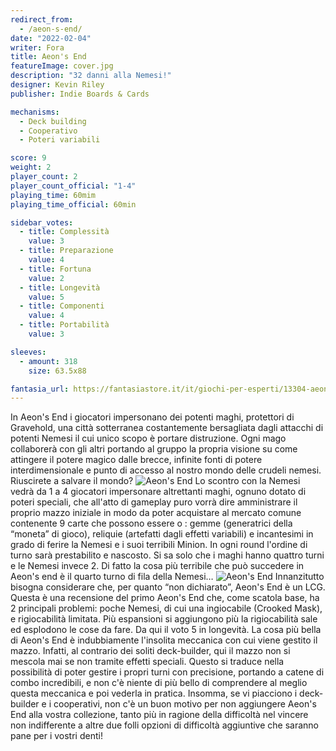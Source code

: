 ```yaml
---
redirect_from:
  - /aeon-s-end/
date: "2022-02-04"
writer: Fora
title: Aeon's End
featureImage: cover.jpg
description: "32 danni alla Nemesi!"
designer: Kevin Riley
publisher: Indie Boards & Cards

mechanisms:
  - Deck building
  - Cooperativo
  - Poteri variabili

score: 9
weight: 2
player_count: 2
player_count_official: "1-4"
playing_time: 60mim
playing_time_official: 60min

sidebar_votes:
  - title: Complessità
    value: 3
  - title: Preparazione
    value: 4
  - title: Fortuna
    value: 2
  - title: Longevità
    value: 5
  - title: Componenti
    value: 4
  - title: Portabilità
    value: 3

sleeves:
  - amount: 318
    size: 63.5x88

fantasia_url: https://fantasiastore.it/it/giochi-per-esperti/13304-aeons-end-eng.html
---
```


<Setting>
  In Aeon's End i giocatori impersonano dei potenti maghi, protettori di
  Gravehold, una città sotterranea costantemente bersagliata dagli attacchi di
  potenti Nemesi il cui unico scopo è portare distruzione. Ogni mago collaborerà
  con gli altri portando al gruppo la propria visione su come attingere il
  potere magico dalle brecce, infinite fonti di potere interdimensionale e punto
  di accesso al nostro mondo delle crudeli nemesi. Riuscirete a salvare il
  mondo?
</Setting>

<img src="./game1.jpg" alt="Aeon's End" />

<Rules>
  Lo scontro con la Nemesi vedrà da 1 a 4 giocatori impersonare altrettanti
  maghi, ognuno dotato di poteri speciali, che all'atto di gameplay puro vorrà
  dire amministrare il proprio mazzo iniziale in modo da poter acquistare al
  mercato comune contenente 9 carte che possono essere o : gemme (generatrici
  della “moneta” di gioco), reliquie (artefatti dagli effetti variabili) e
  incantesimi in grado di ferire la Nemesi e i suoi terribili Minion. In ogni
  round l'ordine di turno sarà prestabilito e nascosto. Si sa solo che i maghi
  hanno quattro turni e le Nemesi invece 2. Di fatto la cosa più terribile che
  può succedere in Aeon's end è il quarto turno di fila della Nemesi…
</Rules>

<img src="./game2.jpg" alt="Aeon's End" />

<Feedback>
  Innanzitutto bisogna considerare che, per quanto “non dichiarato”, Aeon's End
  è un LCG. Questa è una recensione del primo Aeon's End che, come scatola base,
  ha 2 principali problemi: poche Nemesi, di cui una ingiocabile (Crooked Mask),
  e rigiocabilità limitata. Più espansioni si aggiungono più la rigiocabilità
  sale ed esplodono le cose da fare. Da qui il voto 5 in longevità. La cosa più
  bella di Aeon's End è indubbiamente l'insolita meccanica con cui viene gestito
  il mazzo. Infatti, al contrario dei soliti deck-builder, qui il mazzo non si
  mescola mai se non tramite effetti speciali. Questo si traduce nella
  possibilità di poter gestire i propri turni con precisione, portando a catene
  di combo incredibili, e non c'è niente di più bello di comprendere al meglio
  questa meccanica e poi vederla in pratica. Insomma, se vi piacciono i
  deck-builder e i cooperativi, non c'è un buon motivo per non aggiungere Aeon's
  End alla vostra collezione, tanto più in ragione della difficoltà nel vincere
  non indifferente a altre due folli opzioni di difficoltà aggiuntive che
  saranno pane per i vostri denti!
</Feedback>

<Instagram id="CZjY19Sj758" />
